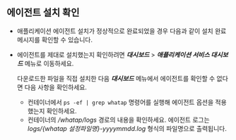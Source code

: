 ## 에이전트 설치 확인

* 애플리케이션 에이전트 설치가 정상적으로 완료되었을 경우 다음과 같이 설치 완료 메시지를 확인할 수 있습니다.

  <ImgLang img='k8s-app-agent-install-check.png' desc='쿠버네티스 에이전트 설치 확인' /> 

* 에이전트를 제대로 설치했는지 확인하려면 ***대시보드*** > ***애플리케이션 서비스 대시보드*** 메뉴로 이동하세요.

  다운로드한 파일을 직접 설치한 다음 ***대시보드*** 메뉴에서 에이전트를 확인할 수 없다면 다음 사항을 확인하세요.

  * 컨테이너에서 `ps -ef | grep whatap` 명령어를 실행해 에이전트 옵션을 적용했는지 확인하세요.
  * 컨테이너의 */whatap/logs* 경로의 내용을 확인하세요. 에이전트 로그는 *logs/{whatap 설정파일명}-yyyymmdd.log* 형식의 파일명으로 출력됩니다.
